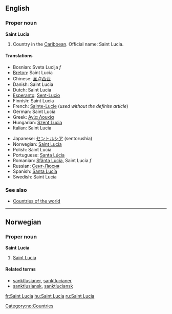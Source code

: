 ==English==
===Proper noun===
{{wikipedia}}
'''Saint Lucia'''

# Country in the [[Caribbean]]. Official name: Saint Lucia.

====Translations====
{{top}}
*Bosnian: Sveta Lucija ''f''
*[[Breton]]: Saint Lucia
*Chinese: [[圣卢西亚]]
*Danish: Saint Lucia
*Dutch: Saint Lucia
*[[Esperanto]]: [[Sent-Lucio]]
*Finnish: Saint Lucia
*French: [[Sainte-Lucie]] (''used without the definite article'')
*German: Saint Lucia
*Greek: [[Αγία Λουκία]]
*Hungarian: [[Szent Lucia]]
*Italian: Saint Lucia
{{mid}}
*Japanese: [[セントルシア]] (sentorushia)
*Norwegian: [[#Norwegian|Saint Lucia]]
*Polish: Saint Lucia
*Portuguese: [[Santa Lúcia]]
*Romanian: [[Sfânta Lucia]], Saint Lucia ''f''
*Russian: [[Сент-Люсия]]
*Spanish: [[Santa Lucía]]
*Swedish: Saint Lucia
{{bottom}}

===See also===
*[[Wiktionary_Appendix:Countries of the world|Countries of the world]]

----
==Norwegian==
===Proper noun===
[[Category:no:Countries]]
'''Saint Lucia'''
#[[#English|Saint Lucia]]
====Related terms====
*[[sanktlusianer]], [[sanktlucianer]]
*[[sanktlusiansk]], [[sanktluciansk]]

[[fr:Saint Lucia]]
[[hu:Saint Lucia]]
[[ru:Saint Lucia]]